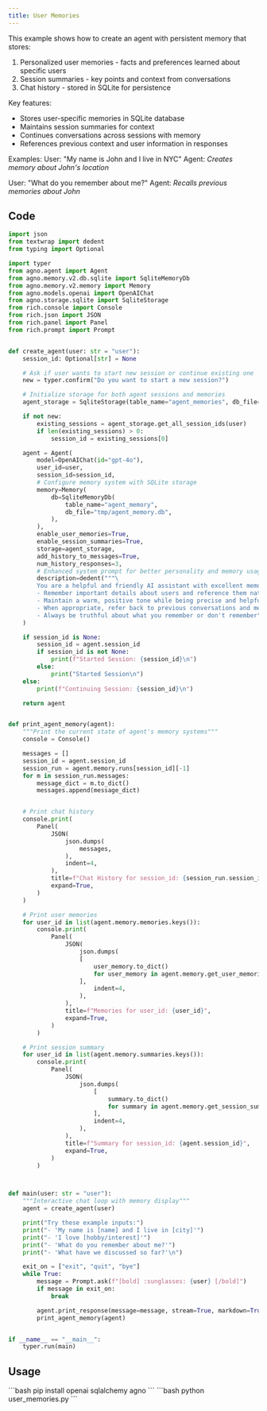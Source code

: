 ```yaml
---
title: User Memories
---
```


This example shows how to create an agent with persistent memory that stores:
1. Personalized user memories - facts and preferences learned about specific users
2. Session summaries - key points and context from conversations
3. Chat history - stored in SQLite for persistence

Key features:
- Stores user-specific memories in SQLite database
- Maintains session summaries for context
- Continues conversations across sessions with memory
- References previous context and user information in responses

Examples:
User: "My name is John and I live in NYC"
Agent: *Creates memory about John's location*

User: "What do you remember about me?"
Agent: *Recalls previous memories about John*

## Code

```python user_memories.py
import json
from textwrap import dedent
from typing import Optional

import typer
from agno.agent import Agent
from agno.memory.v2.db.sqlite import SqliteMemoryDb
from agno.memory.v2.memory import Memory
from agno.models.openai import OpenAIChat
from agno.storage.sqlite import SqliteStorage
from rich.console import Console
from rich.json import JSON
from rich.panel import Panel
from rich.prompt import Prompt


def create_agent(user: str = "user"):
    session_id: Optional[str] = None

    # Ask if user wants to start new session or continue existing one
    new = typer.confirm("Do you want to start a new session?")

    # Initialize storage for both agent sessions and memories
    agent_storage = SqliteStorage(table_name="agent_memories", db_file="tmp/agents.db")

    if not new:
        existing_sessions = agent_storage.get_all_session_ids(user)
        if len(existing_sessions) > 0:
            session_id = existing_sessions[0]

    agent = Agent(
        model=OpenAIChat(id="gpt-4o"),
        user_id=user,
        session_id=session_id,
        # Configure memory system with SQLite storage
        memory=Memory(
            db=SqliteMemoryDb(
                table_name="agent_memory",
                db_file="tmp/agent_memory.db",
            ),
        ),
        enable_user_memories=True,
        enable_session_summaries=True,
        storage=agent_storage,
        add_history_to_messages=True,
        num_history_responses=3,
        # Enhanced system prompt for better personality and memory usage
        description=dedent("""\
        You are a helpful and friendly AI assistant with excellent memory.
        - Remember important details about users and reference them naturally
        - Maintain a warm, positive tone while being precise and helpful
        - When appropriate, refer back to previous conversations and memories
        - Always be truthful about what you remember or don't remember"""),
    )

    if session_id is None:
        session_id = agent.session_id
        if session_id is not None:
            print(f"Started Session: {session_id}\n")
        else:
            print("Started Session\n")
    else:
        print(f"Continuing Session: {session_id}\n")

    return agent


def print_agent_memory(agent):
    """Print the current state of agent's memory systems"""
    console = Console()

    messages = []
    session_id = agent.session_id
    session_run = agent.memory.runs[session_id][-1]
    for m in session_run.messages:
        message_dict = m.to_dict()
        messages.append(message_dict)


    # Print chat history
    console.print(
        Panel(
            JSON(
                json.dumps(
                    messages,
                ),
                indent=4,
            ),
            title=f"Chat History for session_id: {session_run.session_id}",
            expand=True,
        )
    )

    # Print user memories
    for user_id in list(agent.memory.memories.keys()):
        console.print(
            Panel(
                JSON(
                    json.dumps(
                    [
                        user_memory.to_dict()
                        for user_memory in agent.memory.get_user_memories(user_id=user_id)
                    ],
                        indent=4,
                    ),
                ),
                title=f"Memories for user_id: {user_id}",
                expand=True,
            )
        )

    # Print session summary
    for user_id in list(agent.memory.summaries.keys()):
        console.print(
            Panel(
                JSON(
                    json.dumps(
                        [
                            summary.to_dict()
                            for summary in agent.memory.get_session_summaries(user_id=user_id)
                        ],
                        indent=4,
                    ),
                ),
                title=f"Summary for session_id: {agent.session_id}",
                expand=True,
            )
        )



def main(user: str = "user"):
    """Interactive chat loop with memory display"""
    agent = create_agent(user)

    print("Try these example inputs:")
    print("- 'My name is [name] and I live in [city]'")
    print("- 'I love [hobby/interest]'")
    print("- 'What do you remember about me?'")
    print("- 'What have we discussed so far?'\n")

    exit_on = ["exit", "quit", "bye"]
    while True:
        message = Prompt.ask(f"[bold] :sunglasses: {user} [/bold]")
        if message in exit_on:
            break

        agent.print_response(message=message, stream=True, markdown=True)
        print_agent_memory(agent)


if __name__ == "__main__":
    typer.run(main)

```

## Usage

<Steps>
  <Snippet file="create-venv-step.mdx" />

  <Step title="Install libraries">
    ```bash
    pip install openai sqlalchemy agno
    ```
  </Step>

  <Step title="Run the agent">
    ```bash
    python user_memories.py
    ```
  </Step>

</Steps>